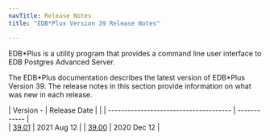 ```yaml
---
navTitle: Release Notes
title: "EDB*Plus Version 39 Release Notes"

---
```


EDB\*Plus is a utility program that provides a command line user interface to EDB Postgres Advanced Server.

The EDB\*Plus documentation describes the latest version of EDB\*Plus Version 39. The release notes in this section provide information on what was new in each release. 

| Version                           -    | Release Date |                                                                                       | 
| -------------------------------------- | ------------ |  
| [39.01](04_edbplus39.01_rel_notes.mdx) | 2021 Aug 12  | 
| [39.00](02_edbplus39.00_rel_notes.mdx) | 2020 Dec 12  | 